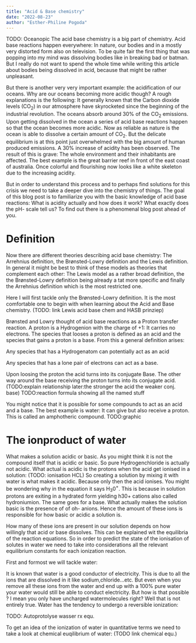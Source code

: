 ```yaml
---
title: "Acid & Base chemistry"
date: "2022-08-23"
author: "Esther-Philine Pogoda"
---
```

TODO: Oceanopic
The acid base chemistry is a big part of chemistry. Acid base reactions happen everywhere: In nature, our bodies and in a mostly very distorted form also on television.
To be quite fair the first thing that was popping into my mind was dissolving bodies like in breaking bad or batman. But I really do not want to spend the whole time while writing this article 
about bodies being dissolved in acid, because that might be rather unpleasant.

But there is another very very important example: the acidification of our oceans. Why are our oceans becoming more acidic though? A rough explanations is the following: 
It generally known that the Carbon dioxide levels (CO$_2$) in our atmosphere have skyrocketed since the beginning of the industrial revolution. 
The oceans absorb around 30% of the CO$_2$ emissions. Upon getting dissolved in the ocean a series of acid base reactions happen so that the ocean becomes more acidic.
Now as reliable as nature is the ocean is able to dissolve a certain amount of CO$_2$. But the delicate equilibrium is at this point just overwhelmed with the big amount of human produced emissions. A 30% increase of acidity has been observed. The result of this 
is grave: The whole environment and their inhabitants are affected. The best example is the great barrier reef in front of the east coast of australia. Once colorful and flourishing now looks like a white skeleton due to the increasing acidity.

But in order to understand this process and to perhaps find solutions for this crisis we need to take a deeper dive into the chemistry of things. 
The goal of this blog post is to familiarize you with the basic knowledge of acid base reactions: What is acidity actually and how does it work?
What exactly does the pH- scale tell us? To find out there is a phenomenal blog post ahead of you. 


# Definition

Now there are different theories describing acid base chemistry: The Arrehnius definition, the Brønsted-Lowry definition and the Lewis definition.
In general it might be best to think of these models as theories that complement each other: The Lewis model as a rather broad definition, the the Brønsted-Lowry definition being 
already a tat more specific and finally the Arrehnius definition which is the most restricted one. 

Here I will first tackle only the Brønsted-Lowry definition. It is the most comfortable one to begin with when learning about the Acid and Base chemistry. (TODO: link Lewis acid base chem and HASB prinziep)

Brønsted and Lowry thought of acid base reactions as a Proton transfer reaction. A proton is a Hydrogenion with the charge of +1: It carries no electrons.
The species that looses a proton is defined as an acid and the species that gains a proton is a base. From this a general definition arises:

Any species that has a Hydrogenatom can potentially act as an acid

Any species that has a lone pair of electrons can act as a base.

Upon loosing the proton the acid turns into its conjugate Base. The other way around the base receiving the proton turns into its conjugate acid.(TODO:explain relationship later:the stronger the acid the weaker conj. base)
TODO:reaction formula showing all the named stuff

You might notice that it is possible for some compounds to act as an acid and a base. The best example is water: It can give but also receive a proton. This is called an amphotheric compound.
TODO:graphic

# The ionproduct of water

What makes a solution acidic or basic. As you might think it is not the compound itself that is acidic or basic. So pure Hydrogenchloride is actually not acidic. What actual is acidic is the protons when the acid get ionised in a solution:
(TODO: ionisation HCL)
So creating a solution by mixing it with water is what makes it acidic. Because only then the acid ionises. You might be wondering why in the equation
it says H$_3$0$^+$. This is because in solution protons are exiting in a hydrated form yielding h30+ cations also called hydroniumion.
The same goes for a base. What actually makes the solution basic is the presence of of oh- anions. Hence the amount of these ions is responsible for how basic or acidic a solution is.

How many of these ions are present in our solution depends on how willingly that acid or base dissolves. This can be explained wit the equilibria of the reaction equations.
So in order to predict the state of the ionisation of solutes in water we need to take into considerations all the relevant equilibrium constants for each ionization reaction.

First and formost we will tackle water:

It is known that water is a good conductor of electricity. This is due to all the ions that are dissolved in it like sodium,chloride...etc.
But even when you remove all these ions from the water and end up with a 100% pure water your water would still be able to conduct electricity.
But how is that possible ? I mean you only have uncharged watermolecules right? Well that is not entirely true. Water has the tendency to undergo a reversible ionization:

TODO: Autoprotolyse wasser rx equ.

To get an idea of the ionization of water in quantitative terms we need to take a look at chemical euqilibrium of water: (TODO link chemical equ.)













